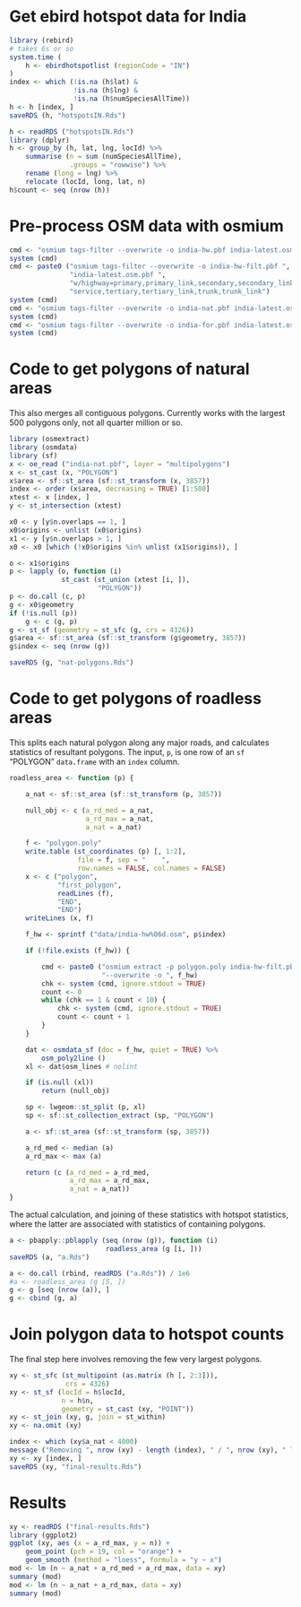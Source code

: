 
# Get ebird hotspot data for India

```r
library (rebird)
# takes 6s or so
system.time (
    h <- ebirdhotspotlist (regionCode = "IN")
)
index <- which (!is.na (h$lat) &
                !is.na (h$lng) &
                !is.na (h$numSpeciesAllTime))
h <- h [index, ]
saveRDS (h, "hotspotsIN.Rds")
```

```r
h <- readRDS ("hotspotsIN.Rds")
library (dplyr)
h <- group_by (h, lat, lng, locId) %>%
    summarise (n = sum (numSpeciesAllTime),
               .groups = "rowwise") %>%
    rename (long = lng) %>%
    relocate (locId, long, lat, n)
h$count <- seq (nrow (h))
```

# Pre-process OSM data with osmium

```r
cmd <- "osmium tags-filter --overwrite -o india-hw.pbf india-latest.osm.pbf w/highway"           # nolint
system (cmd)
cmd <- paste0 ("osmium tags-filter --overwrite -o india-hw-filt.pbf ",
               "india-latest.osm.pbf ",
               "w/highway=primary,primary_link,secondary,secondary_link,",
               "service,tertiary,tertiary_link,trunk,trunk_link")
system (cmd)
cmd <- "osmium tags-filter --overwrite -o india-nat.pbf india-latest.osm.pbf wr/natural"          # nolint
system (cmd)
cmd <- "osmium tags-filter --overwrite -o india-for.pbf india-latest.osm.pbf wr/landuse=forest"          # nolint
system (cmd)
```

# Code to get polygons of natural areas

This also merges all contiguous polygons. Currently works with the largest 500
polygons only, not all quarter million or so.

```r
library (osmextract)
library (osmdata)
library (sf)
x <- oe_read ("india-nat.pbf", layer = "multipolygons")
x <- st_cast (x, "POLYGON")
x$area <- sf::st_area (sf::st_transform (x, 3857))
index <- order (x$area, decreasing = TRUE) [1:500]
xtest <- x [index, ]
y <- st_intersection (xtest)

x0 <- y [y$n.overlaps == 1, ]
x0$origins <- unlist (x0$origins)
x1 <- y [y$n.overlaps > 1, ]
x0 <- x0 [which (!x0$origins %in% unlist (x1$origins)), ]

o <- x1$origins
p <- lapply (o, function (i)
             st_cast (st_union (xtest [i, ]),
                      "POLYGON"))
p <- do.call (c, p)
g <- x0$geometry
if (!is.null (p))
    g <- c (g, p)
g <- st_sf (geometry = st_sfc (g, crs = 4326))
g$area <- sf::st_area (sf::st_transform (g$geometry, 3857))
g$index <- seq (nrow (g))
```

```r
saveRDS (g, "nat-polygons.Rds")
```


# Code to get polygons of roadless areas

This splits each natural polygon along any major roads, and calculates
statistics of resultant polygons. The input, `p`, is one row of an `sf`
"POLYGON" `data.frame` with an `index` column.

```r
roadless_area <- function (p) {

    a_nat <- sf::st_area (sf::st_transform (p, 3857))

    null_obj <- c (a_rd_med = a_nat,
                   a_rd_max = a_nat,
                   a_nat = a_nat)

    f <- "polygon.poly"
    write.table (st_coordinates (p) [, 1:2],
                 file = f, sep = "    ",
                 row.names = FALSE, col.names = FALSE)
    x <- c ("polygon",
            "first_polygon",
            readLines (f),
            "END",
            "END")
    writeLines (x, f)

    f_hw <- sprintf ("data/india-hw%06d.osm", p$index)

    if (!file.exists (f_hw)) {

        cmd <- paste0 ("osmium extract -p polygon.poly india-hw-filt.pbf ",
                       "--overwrite -o ", f_hw)
        chk <- system (cmd, ignore.stdout = TRUE)
        count <- 0
        while (chk == 1 & count < 10) {
            chk <- system (cmd, ignore.stdout = TRUE)
            count <- count + 1
        }
    }

    dat <- osmdata_sf (doc = f_hw, quiet = TRUE) %>%
        osm_poly2line ()
    xl <- dat$osm_lines # nolint

    if (is.null (xl))
        return (null_obj)

    sp <- lwgeom::st_split (p, xl)
    sp <- sf::st_collection_extract (sp, "POLYGON")

    a <- sf::st_area (sf::st_transform (sp, 3857))

    a_rd_med <- median (a)
    a_rd_max <- max (a)

    return (c (a_rd_med = a_rd_med,
               a_rd_max = a_rd_max,
               a_nat = a_nat))
}
```

The actual calculation, and joining of these statistics with hotspot
statistics, where the latter are associated with statistics of containing
polygons.

```r
a <- pbapply::pblapply (seq (nrow (g)), function (i)
                        roadless_area (g [i, ]))
saveRDS (a, "a.Rds")
```
```r
a <- do.call (rbind, readRDS ("a.Rds")) / 1e6
#a <- roadless_area (g [5, ])
g <- g [seq (nrow (a)), ]
g <- cbind (g, a)
```

# Join polygon data to hotspot counts

The final step here involves removing the few very largest polygons.

```r
xy <- st_sfc (st_multipoint (as.matrix (h [, 2:3])),
              crs = 4326)
xy <- st_sf (locId = h$locId,
             n = h$n,
             geometry = st_cast (xy, "POINT"))
xy <- st_join (xy, g, join = st_within)
xy <- na.omit (xy)

index <- which (xy$a_nat < 4000)
message ("Removing ", nrow (xy) - length (index), " / ", nrow (xy), " largest polygons")
xy <- xy [index, ]
saveRDS (xy, "final-results.Rds")
```

# Results


```r
xy <- readRDS ("final-results.Rds")
library (ggplot2)
ggplot (xy, aes (x = a_rd_max, y = n)) +
    geom_point (pch = 19, col = "orange") +
    geom_smooth (method = "loess", formula = "y ~ x")
mod <- lm (n ~ a_nat + a_rd_med + a_rd_max, data = xy)
summary (mod)
mod <- lm (n ~ a_nat + a_rd_max, data = xy)
summary (mod)
```

